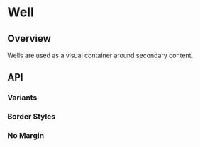 
<Meta of={WellStories} />

# Well

<ResourceLinks
  sourceCode="https://github.com/cultureamp/kaizen-design-system/tree/main/packages/components/src/Well"
  figma="https://www.figma.com/file/eZKEE5kXbEMY3lx84oz8iN/%E2%9D%A4%EF%B8%8F-UI-Kit%3A-Heart?node-id=1929%3A14167&t=1IXoBrHg5uK6MAJp-1"
  designGuidelines="https://cultureamp.atlassian.net/wiki/spaces/DesignSystem/pages/3075604733/Well"
  className="!mb-8"
/>

<KaioNotification />

<Installation
  installCommand="yarn add @kaizen/components"
  importStatement='import { Well } from "@kaizen/components"'
/>

## Overview

Wells are used as a visual container around secondary content.

<Canvas of={WellStories.Playground} />
<Controls of={WellStories.Playground} />

## API

### Variants
<Canvas of={WellStories.Variants} />

### Border Styles
<Canvas of={WellStories.BorderStyles} />

### No Margin
<Canvas of={WellStories.NoMargin} />

